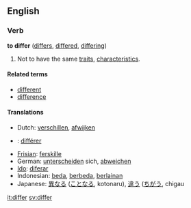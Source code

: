 ==English==
=== Verb ===
'''to differ''' ([[differs]], [[differed]], [[differing]])

# Not to have the same [[traits]], [[characteristic|characteristics]].

====Related terms====
*[[different]]
*[[difference]]

==== Translations ====
*Dutch: [[verschillen]], [[afwijken]]
*{{Fr}}: [[différer]]
*[[Frisian]]: [[ferskille]]
*German: [[unterscheiden]] sich, [[abweichen]]
*[[Ido]]: [[diferar]]
*Indonesian: [[beda]], [[beda|berbeda]], [[lain|berlainan]]
*Japanese: [[異なる]] ([[ことなる]], kotonaru), [[違う]] ([[ちがう]], chigau

[[it:differ]]
[[sv:differ]]